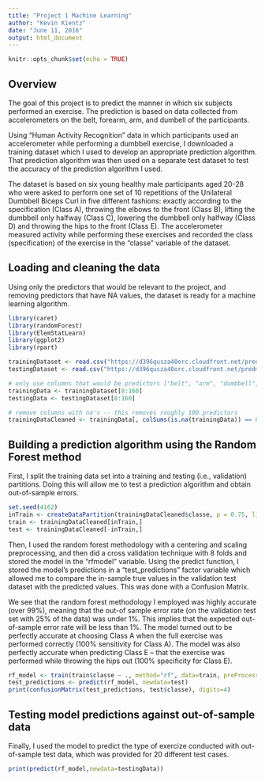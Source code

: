 ```yaml
---
title: "Project 1 Machine Learning"
author: "Kevin Kientz"
date: "June 11, 2016"
output: html_document
---
```


```r
knitr::opts_chunk$set(echo = TRUE)
```

## Overview

The goal of this project is to predict the manner in which six subjects performed an exercise. The prediction is based on data collected from accelerometers on the belt, forearm, arm, and dumbell of the participants.

Using "Human Activity Recognition" data in which participants used an accelerometer while performing a dumbbell exercise, I downloaded a training dataset which I used to develop an appropriate prediction algorithm. That prediction algorithm was then used on a separate test dataset to test the accuracy of the prediction algorithm I used.

The dataset is based on six young healthy male participants aged 20-28 who were asked to perform one set of 10 repetitions of the Unilateral Dumbbell Biceps Curl in five different fashions: exactly according to the specification (Class A), throwing the elbows to the front (Class B), lifting the dumbbell only halfway (Class C), lowering the dumbbell only halfway (Class D) and throwing the hips to the front (Class E). The accelerometer measured activity while performing these exercises and recorded the class (specification) of the exercise in the "classe" variable of the dataset.

## Loading and cleaning the data

Using only the predictors that would be relevant to the project, and removing predictors that have NA values, the dataset is ready for a machine learning algorithm.

```r
library(caret)
library(randomForest)
library(ElemStatLearn)
library(ggplot2)
library(rpart)
```



```r
trainingDataset <- read.csv("https://d396qusza40orc.cloudfront.net/predmachlearn/pml-training.csv", na.strings=c("NA","#DIV/0!",""))
testingDataset <- read.csv("https://d396qusza40orc.cloudfront.net/predmachlearn/pml-testing.csv", na.strings=c("NA","#DIV/0!",""))

# only use columns that would be predictors ["belt", "arm", "dumbbell", "forearm"]
trainingData <- trainingDataset[8:160]
testingData <- testingDataset[8:160]

# remove columns with na's -- this removes roughly 100 predictors
trainingDataCleaned <- trainingData[, colSums(is.na(trainingData)) == 0]

```


## Building a prediction algorithm using the Random Forest method

First, I split the training data set into a training and testing (i.e., validation) partitions. Doing this will allow me to test a prediction algorithm and obtain out-of-sample errors.

```r
set.seed(4162)
inTrain <- createDataPartition(trainingDataCleaned$classe, p = 0.75, list = FALSE)
train <- trainingDataCleaned[inTrain,]
test <- trainingDataCleaned[-inTrain,]
```

Then, I used the random forest methodology with a centering and scaling preprocessing, and then did a cross validation technique with 8 folds and stored the model in the "rfmodel" variable. Using the predict function, I stored the model's predictions in a "test_predictions" factor variable which allowed me to compare the in-sample true values in the validation test dataset with the predicted values. This was done with a Confusion Matrix.

We see that the random forest methodology I employed was highly accurate (over 99%), meaning that the out-of sample error rate (on the validation test set with 25% of the data) was under 1%. This implies that the expected out-of-sample error rate will be less than 1%. The model turned out to be perfectly accurate at choosing Class A when the full exercise was performed correctly (100% sensitivity for Class A). The model was also perfectly accurate when predicting Class E -- that the exercise was performed while throwing the hips out (100% specificity for Class E).

```r
rf_model <- train(train$classe ~ ., method="rf", data=train, preProcess=c("center", "scale"), trControl=trainControl(method = "cv", number = 8))
test_predictions <- predict(rf_model, newdata=test)
print(confusionMatrix(test_predictions, test$classe), digits=4)
```

## Testing model predictions against out-of-sample data

Finally, I used the model to predict the type of exercize conducted with out-of-sample test data, which was provided for 20  different test cases.


```r
print(predict(rf_model,newdata=testingData))
```

